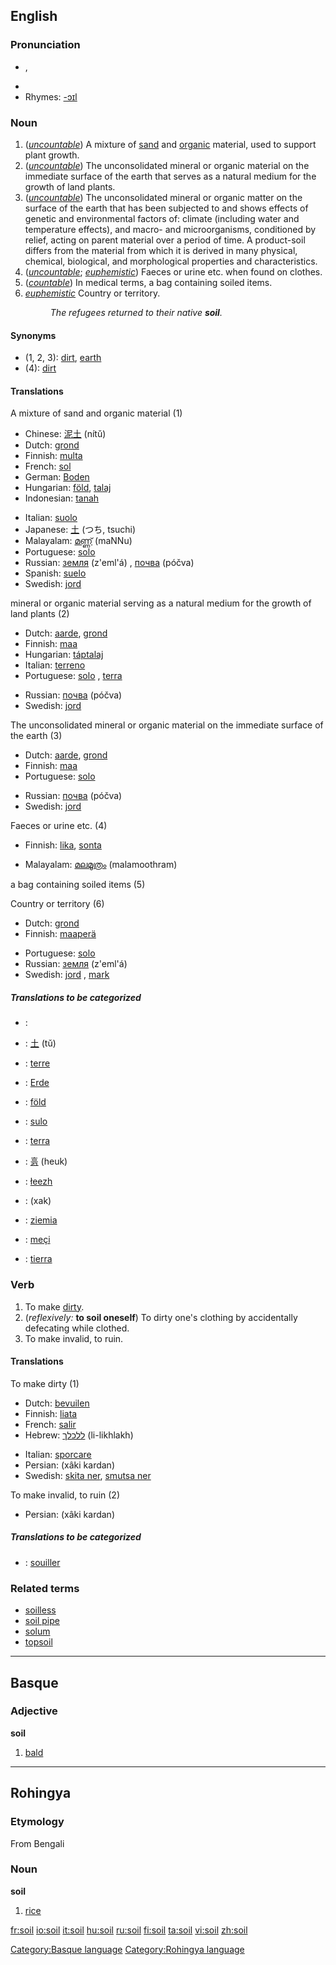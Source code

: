 ==English==

===Pronunciation===
*{{IPA|/sɔɪl/}}, {{SAMPA|/sOIl/}}
*{{audio|en-us-soil.ogg|Audio (US)}}
*Rhymes: [[Rhymes:English:-ɔɪl|-ɔɪl]]

===Noun===
{{en-noun|s|-}}

# (''[[uncountable]]'') A mixture of [[sand]] and [[organic]] material, used to support plant growth.
# (''[[uncountable]]'') The unconsolidated mineral or organic material on the immediate surface of the earth that serves as a natural medium for the growth of land plants. 
# (''[[uncountable]]'') The unconsolidated mineral or organic matter on the surface of the earth that has been subjected to and shows effects of genetic and environmental factors of: climate (including water and temperature effects), and macro- and microorganisms, conditioned by relief, acting on parent material over a period of time. A product-soil differs from the material from which it is derived in many physical, chemical, biological, and morphological properties and characteristics. 
# (''[[uncountable]]''; ''[[euphemistic]]'') Faeces or urine etc. when found on clothes.
# (''[[countable]]'') In medical terms, a bag containing soiled items.
# ''[[euphemistic]]'' Country or territory. 
#:''The refugees returned to their native '''soil'''.''

====Synonyms====
*(1, 2, 3): [[dirt]], [[earth]]
*(4): [[dirt]]

====Translations====
;A mixture of sand and organic material (1)
{{top}}
*Chinese: [[泥土]] (nítǔ)
*Dutch: [[grond]] {{m}}
*Finnish: [[multa]]
*French: [[sol]] {{m}}
*German: [[Boden]] {{m}}
*Hungarian: [[föld]], [[talaj]]
*Indonesian: [[tanah]]
{{mid}}
*Italian: [[suolo]] {{m}}
*Japanese: [[土]] (つち, tsuchi)
*Malayalam: [[മണ്ണ്]] (maNNu)
*Portuguese: [[solo#Portuguese|solo]] {{m}}
*Russian: [[земля]] (z'eml'á) {{f}}, [[почва]] (póčva) {{f}}
*Spanish: [[suelo]] {{m}}
*Swedish: [[jord]] {{c}}
{{bottom}}

;mineral or organic material serving as a natural medium for the growth of land plants (2)
{{top}}
*Dutch: [[aarde]], [[grond]]
*Finnish: [[maa]]
*Hungarian: [[táptalaj]]
*Italian: [[terreno]] {{m}}
*Portuguese: [[solo#Portuguese|solo]] {{m}}, [[terra]] {{f}}
{{mid}}
*Russian: [[почва]] (póčva) {{f}}
*Swedish: [[jord]] {{c}}
{{bottom}}

;The unconsolidated mineral or organic material on the immediate surface of the earth  (3)
{{top}}
*Dutch: [[aarde]], [[grond]]
*Finnish: [[maa]]
*Portuguese: [[solo#Portuguese|solo]] {{m}}
{{mid}}
*Russian: [[почва]] (póčva) {{f}}
*Swedish: [[jord]] {{c}}
{{bottom}}

;Faeces or urine etc. (4)
{{top}}
*Finnish: [[lika]], [[sonta]]
{{mid}}
*Malayalam: [[മലമൂത്രം]] (malamoothram)
{{bottom}}

;a bag containing soiled items (5)
{{top}}
{{mid}}
{{bottom}}

;Country or territory (6)
{{top}}
*Dutch: [[grond]]
*Finnish: [[maaperä]]
{{mid}}
*Portuguese: [[solo#Portuguese|solo]] {{m}}
*Russian: [[земля]] (z'eml'á) {{f}}
*Swedish: [[jord]] {{c}}, [[mark#Swedish|mark]] {{c}}
{{bottom}}

=====Translations to be categorized=====
{{checktrans}}
{{top}}
*{{ttbc|Arabic}}: {{ARchar|[[تربة]]}} {{Unicode|(túrba)}} {{f}}
*{{ttbc|Chinese}}: [[土]] (tǔ)
*{{ttbc|French}}: [[terre]] {{f}}
*{{ttbc|German}}: [[Erde]] {{f}}
*{{ttbc|Hungarian}}: [[föld]]
*{{ttbc|Ido}}: [[sulo]]
*{{ttbc|Italian}}: [[terra]] {{f}}
{{mid}}
*{{ttbc|Korean}}: [[흙]] (heuk)
*{{ttbc|Navajo}}: [[łeezh]]
*{{ttbc|Persian}}: {{FAchar|[[خاک]]}} (xak)
*{{ttbc|Polish}}: [[ziemia]] {{f}}
*{{ttbc|Rohingya}}: [[meçi]]
*{{ttbc|Spanish}}: [[tierra]] {{f}}
{{bottom}}

===Verb===
{{en-verb}}

# To make [[dirt]]y.
# (''reflexively:'' '''to soil oneself''') To dirty one's clothing by accidentally defecating while clothed.
# To make invalid, to ruin.

====Translations====
;To make dirty (1)
{{top}}
*Dutch: [[bevuilen]]
*Finnish: [[liata]]
*French: [[salir]]
*Hebrew:  [[ללכלך]] (li-likhlakh)
{{mid}}
*Italian: [[sporcare]]
*Persian: {{FAchar|[[خاکی کردن]]}} (xâki kardan)
*Swedish: [[skita ner]], [[smutsa ner]]
{{bottom}}

;To make invalid, to ruin (2)
{{top}}
*Persian: {{FAchar|[[خاکی کردن]]}} (xâki kardan)
{{mid}}
{{bottom}}

=====Translations to be categorized=====
{{checktrans}}
*{{ttbc|French}}: [[souiller]]

===Related terms===
*[[soilless]]
*[[soil pipe]]
*[[solum]]
*[[topsoil]]

----

==Basque==
===Adjective===
'''soil'''

# [[bald]]

[[Category:Basque language]]

----

==Rohingya==
===Etymology===
From Bengali
===Noun===
'''soil'''

# [[rice]]

[[Category:Rohingya language]]

[[fr:soil]]
[[io:soil]]
[[it:soil]]
[[hu:soil]]
[[ru:soil]]
[[fi:soil]]
[[ta:soil]]
[[vi:soil]]
[[zh:soil]]